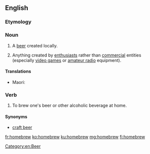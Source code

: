 ==English==
{{wikipedia}}

===Etymology===
{{compound|home|brew|lang=en}}

===Noun===
{{en-noun}}

# A [[beer]] created locally.
# {{label|en|informal}} Anything created by [[enthusiast]]s rather than [[commercial]] entities (especially [[video game]]s or [[amateur radio]] equipment).

====Translations====
{{trans-top|a beer created by enthusiasts rather than commercially}}
{{trans-mid}}
* Maori: {{t|mi|paikaka}}
{{trans-bottom}}

===Verb===
{{en-verb}}

# To brew one's beer or other alcoholic beverage at home.

====Synonyms====
* [[craft beer]]

[[Category:en:Beer]]

[[fr:homebrew]]
[[ko:homebrew]]
[[ku:homebrew]]
[[mg:homebrew]]
[[fi:homebrew]]